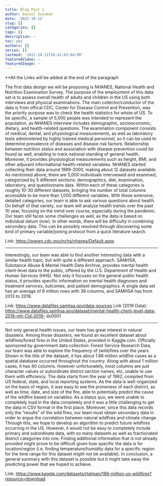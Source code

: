 ```yaml
---
title: Blog Post 1
author: Daniel Sussman
date: '2022-10-12'
slug: []
categories: []
tags: []
description: ~
toc: yes
authors: []
series: []
lastmod: '2022-10-11T16:41:03-04:00'
featuredVideo: ~
featuredImage: ~
---
```


\*\*All the Links will be added at the end of the paragraph

  The first data design we will be proposing is NHANES, National Health and Nutrition Examination Survey. The purpose of the employment of this data set is to assess overall health of adults and children in the US using both interviews and physical examinations. The main collector/conductor of the data is from offical CDC, Center for Disease Control and Prevention, was the priority purpose was to check the health statistics for whole of US. To be specific, a sample of 5,000 people was intended to represent the population, as NHANES interview includes demographic, socioeconomic, dietary, and health-related questions. The examination component consists of medical, dental, and physiological measurements, as well as laboratory tests administered by highly trained medical personnel, so it can be used to determine prevalence of diseases and disease risk factors. Relationship between nutrition status and association with disease prevention could be found as well, enabling to track national standing of general health. Moreover, it provides physiological measurements such as height, BMI, and other adjuvant informational health-related variables.
  NHANES started collecting their data around 1999-2000, making about 12 datasets available. As mentioned above, there are 5,000 individuals interviewed and examined, categorized by 5 different sections: demographics, diet, examination, laboratory, and questionnaire data. Within each of these categories is roughly 10-30 different datasets, bringing the number of total columns accessible to be more than 1,000 different variables. With these extensive, detailed categories, our team is able to ask various questions about health. On behalf of that variety, our team will analyze health trends over the past 10 year, focusing on the trend over course, especially during the pandemic. Our team still faces some challenges as well, as the data is based on individual datum (row). In other words, there will be difficulty in combining secondary data. This can be possibly resolved through discovering some kind of primary variable/joining protocol from a quick literature search.

Link: <https://wwwn.cdc.gov/nchs/nhanes/Default.aspx>

------------------------------------------------------------------------

  Interestingly, our team was able to find another interesting data with a similar health topic, but with quite a different approach. SAMHSA, Substance Abuse & Mental Health Data Archive, provides mental health client-level data to the public, offered by the U.S. Department of Health and Human Services (HHS). Not only it focuses on the general public health status, it provides specific information on mental health diagnoses and treatment services, outcomes, and patient demographics. A single data set has an average of 6 million rows with 39 columns, and SAMHSA has from 2013 to 2019. 

Link: <https://www.datafiles.samhsa.gov/data-sources> Link (2019 Data): <https://www.datafiles.samhsa.gov/dataset/mental-health-client-level-data-2019-mh-Cld-2019-> ds0001

------------------------------------------------------------------------

  Not only general health issues, our team has great interest in natural disasters. Among those disasters, we found an excellent dataset about wildfires/forest fires in the United States, provided in Kaggle.com. Officially sponsored by government data collection: Forest Service Research Data, our team was able to explore the frequency of (wild)fires over the years. Shown in the title of the dataset, it has about 1.88 million wildfire cases as a spatial database occurred throughout the country. Along with about 1 million cases, it has 40 columns. However unfortunately, most columns are just character values or subordinate district section names, etc, unable to use them with efficiency. The data starts from the year of 1992, compiled from US federal, state, and local reporting systems. As the data is well-organized on the basis of region, it was easy to see the proneness of each district, as well as time, date, and size of the fire, able to potentially predict the cause of the wildfire based on variables. As a status quo, we were unable to completely load in the data completely and it was a little challenging to get the data in CSV format in the first place. 
  Moreover, since this data records only the "results" of the wild fires, our team must obtain secondary data in order to argue the correlation between natural wildfires and climate change. Through this, we hope to develop an algorithm to predict future wildfires occurring in the US. However, it would not be easy to completely include primary and subordinate data, with so many datasets as well as fractionated district categories into one. Finding additional information that is not already provided might prove to be difficult given how specific the data is for location/region (i.e. finding temperature/humidity data for a specific region for the time range for this dataset might not be available). In conclusion, a general summary with this dataset is possible but it might take away the predicting power that we hoped to achieve.

Link: <https://www.kaggle.com/datasets/rtatman/188-million-us-wildfires?resource=download>

